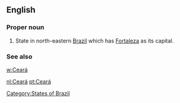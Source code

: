 ==English==

===Proper noun===
{{en-proper noun}}

# State in north-eastern [[Brazil]] which has [[Fortaleza]] as its capital.

===See also===
[[w:Ceará]]

[[Category:States of Brazil]]

[[nl:Ceará]]
[[pt:Ceará]]